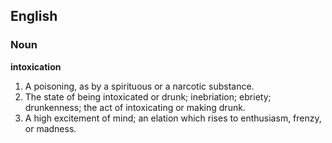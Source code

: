 ==English==

===Noun===

'''intoxication'''

#A poisoning, as by a spirituous or a narcotic substance.
#The state of being intoxicated or drunk; inebriation; ebriety; drunkenness; the act of intoxicating or making drunk.
#A high excitement of mind; an elation which rises to enthusiasm, frenzy, or madness.